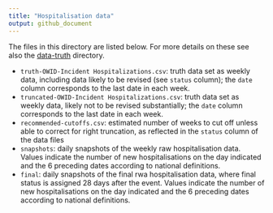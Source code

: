```yaml
---
title: "Hospitalisation data"
output: github_document
---
```


The files in this directory are listed below. For more details on these see also the [data-truth](..) directory.

- `truth-OWID-Incident Hospitalizations.csv`: truth data set as weekly data, including data likely to be revised (see `status` column); the `date` column corresponds to the last date in each week.
- `truncated-OWID-Incident Hospitalizations.csv`: truth data set as weekly data, likely not to be revised substantially; the `date` column corresponds to the last date in each week.
- `recommended-cutoffs.csv`: estimated number of weeks to cut off unless able to correct for right truncation, as reflected in the `status` column of the data files
- `snapshots`: daily snapshots of the weekly raw hospitalisation data. Values indicate the number of new hospitalisations on the day indicated and the 6 preceding dates according to national definitions.
- `final`: daily snapshots of the final rwa hospitalisation data, where final status is assigned 28 days after the event. Values indicate the number of new hospitalisations on the day indicated and the 6 preceding dates according to national definitions.
